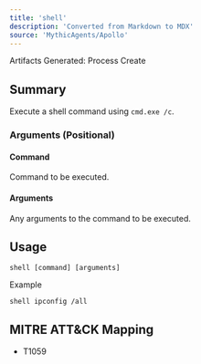 ```yaml
---
title: 'shell'
description: 'Converted from Markdown to MDX'
source: 'MythicAgents/Apollo'
---
```


<Note>Artifacts Generated: Process Create</Note>

## Summary
Execute a shell command using `cmd.exe /c`.

### Arguments (Positional)
#### Command
Command to be executed.

#### Arguments
Any arguments to the command to be executed.

## Usage
```
shell [command] [arguments]
```

Example
```
shell ipconfig /all
```

## MITRE ATT&CK Mapping

- T1059